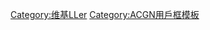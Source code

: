 {{userbox-2
| border-c      = #EE5DAE
| border-s      = 2
| id1           = [[μ's|{{color|#FFF|μ's}}]]
| id2           = [[Aqours|{{color|#FFF|Aqours}}]]
| id1-c         = #E4007F
| id1-s         = 15
| id2-c         = #00A1E9
| id2-s         = 12
| info          = <div style="text-align: center">這個用戶信奉'''[[Love Live!|{{color|#B4045F|LL大法}}]]'''。<br>'''[[No brand girls/START:DASH!!|{{color|#B4045F|「一心一教！」}}]]'''<br>'''[[青空Jumping Heart|{{color|#B4045F|「一生一念！」}}]]'''</div>
| info-c        = pink
| info-fc       = #B4045F
| info-s        = 9
}}
<includeonly>[[Category:维基LLer]]</includeonly><noinclude>[[Category:ACGN用戶框模板]]</noinclude>